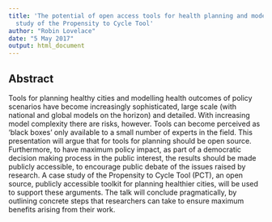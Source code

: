 ```yaml
---
title: 'The potential of open access tools for health planning and modelling: a case
  study of the Propensity to Cycle Tool'
author: "Robin Lovelace"
date: "5 May 2017"
output: html_document
---
```


## Abstract

Tools for planning healthy cities and modelling health outcomes of policy scenarios have become increasingly sophisticated, large scale (with national and global models on the horizon) and detailed.
With increasing model complexity there are risks, however.
Tools can become perceived as 'black boxes' only available to a small number of experts in the field. 
This presentation will argue that for tools for planning should be open source.
Furthermore, to have maximum policy impact, as part of a democratic decision making process in the public interest, the results should be made publicly accessible, to encourage public debate of the issues raised by research.
A case study of the Propensity to Cycle Tool (PCT), an open source, publicly accessible toolkit for planning healthier cities, will be used to support these arguments.
The talk will conclude pragmatically, by outlining concrete steps that researchers can take to ensure maximum benefits arising from their work.
